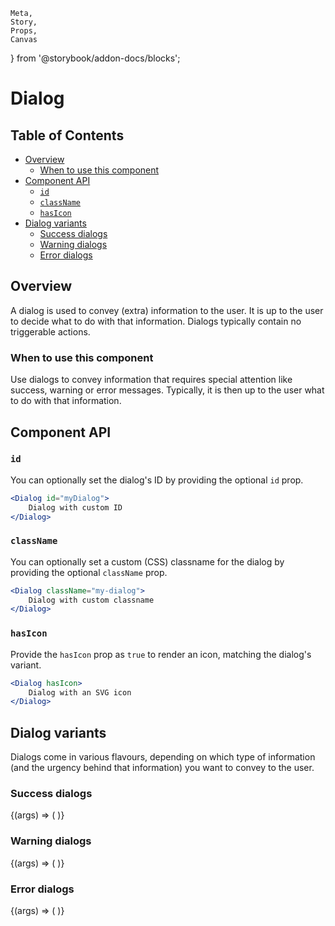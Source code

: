     Meta,
    Story,
    Props,
    Canvas
} from '@storybook/addon-docs/blocks';

<Meta
    title="Library/Components/Dialog"
    component={Dialog}
/>

# Dialog

## Table of Contents

<!-- START doctoc generated TOC please keep comment here to allow auto update -->
<!-- DON'T EDIT THIS SECTION, INSTEAD RE-RUN doctoc TO UPDATE -->
<!-- (@see https://github.com/thlorenz/doctoc) -->

- [Overview](#overview)
  - [When to use this component](#when-to-use-this-component)
- [Component API](#component-api)
  - [`id`](#id)
  - [`className`](#classname)
  - [`hasIcon`](#hasicon)
- [Dialog variants](#dialog-variants)
  - [Success dialogs](#success-dialogs)
  - [Warning dialogs](#warning-dialogs)
  - [Error dialogs](#error-dialogs)

<!-- END doctoc generated TOC please keep comment here to allow auto update -->

## Overview

A dialog is used to convey (extra) information to the user. It is up to the user to decide what to do with that information. Dialogs typically contain no triggerable actions.

<Canvas>
    <Story name="All variants">
        <div style={{ padding: '8px 0' }}>
            <Dialog>
                This is a standard dialog. It can be used to convey simple information to users, such as: 'Welcome to your dashboard'
            </Dialog>
        </div>
        <div style={{ padding: '8px 0' }}>
            <Dialog
                hasIcon
            >
                This is a standard dialog with an inline svg icon. It can be used to convey simple information to users, such as: 'Did you know..'.
            </Dialog>
        </div>
        <div style={{ padding: '8px 0' }}>
            <Dialog
                variant="success"
                hasIcon
            >
                This is a 'success' dialog with an inline svg icon. It can be used to display a positive message, such as: 'Your order is confirmed'.
            </Dialog>
        </div>
        <div style={{ padding: '8px 0' }}>
            <Dialog
                variant="warning"
                hasIcon
            >
                This is a 'warning' dialog with an inline svg icon. It can be used to display a warning message, such as: 'This order is not yet confirmed'.
            </Dialog>
        </div>
        <div style={{ padding: '8px 0' }}>
            <Dialog
                variant="error"
                hasIcon
            >
                This is an 'error' dialog with an inline svg icon. It can be used to display an error message, such as: 'Your order could not be processed'.
            </Dialog>
        </div>
    </Story>
</Canvas>

### When to use this component

Use dialogs to convey information that requires special attention like success, warning or error messages. Typically, it is then up to the user what to do with that information.

## Component API

<Props />

### `id`

You can optionally set the dialog's ID by providing the optional `id` prop.

```jsx
<Dialog id="myDialog">
    Dialog with custom ID
</Dialog>
```

### `className`

You can optionally set a custom (CSS) classname for the dialog by providing the optional `className` prop.

```jsx
<Dialog className="my-dialog">
    Dialog with custom classname
</Dialog>
```

### `hasIcon`

Provide the `hasIcon` prop as  `true` to render an icon, matching the dialog's variant.

```jsx
<Dialog hasIcon>
    Dialog with an SVG icon
</Dialog>
```

## Dialog variants

Dialogs come in various flavours, depending on which type of information (and the urgency behind that information) you want to convey to the user.

### Success dialogs

<Canvas>
    <Story
        name="Success"
        args={{
            variant: 'success',
            hasIcon: true
        }}
    >
    {(args) => (
        <Dialog {...args}>
            This is a 'success' dialog with an inline svg icon. It can be used to display a positive message, such as: 'Your order is confirmed'.
        </Dialog>
    )}
    </Story>
</Canvas>

### Warning dialogs

<Canvas>
    <Story
        name="Warning"
        args={{
            variant: 'warning',
            hasIcon: true
        }}
    >
    {(args) => (
        <Dialog {...args}>
            This is a 'warning' dialog with an inline svg icon. It can be used to display a warning message, such as: 'This order is not yet confirmed'.
        </Dialog>
    )}
    </Story>
</Canvas>

### Error dialogs

<Canvas>
    <Story
        name="Error"
        args={{
            variant: 'error',
            hasIcon: true
        }}
    >
    {(args) => (
        <Dialog {...args}>
            This is an 'error' dialog with an inline svg icon. It can be used to display an error message, such as: 'Your order could not be processed'.
        </Dialog>
    )}
    </Story>
</Canvas>
